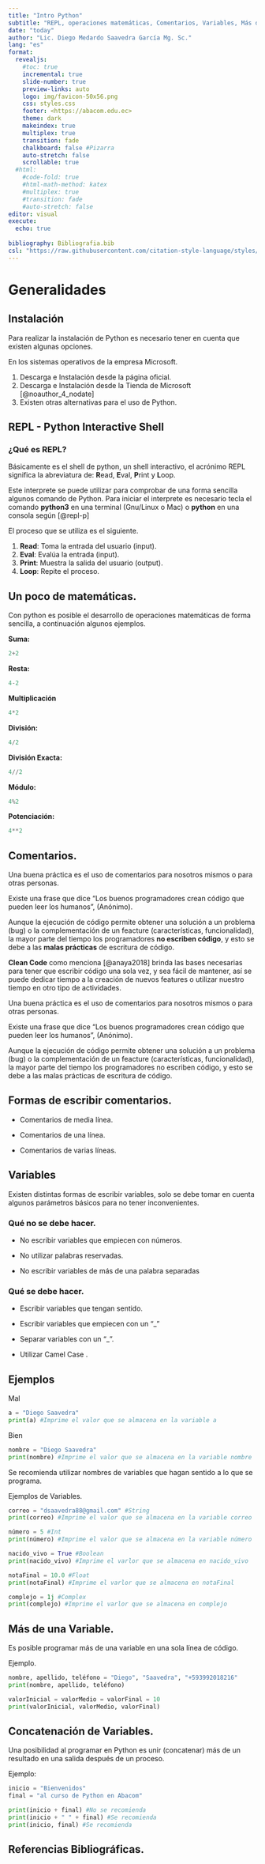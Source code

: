 ```yaml
---
title: "Intro Python"
subtitle: "REPL, operaciones matemáticas, Comentarios, Variables, Más de una Variable, Concatenación"
date: "today"
author: "Lic. Diego Medardo Saavedra García Mg. Sc."
lang: "es"
format:
  revealjs:
    #toc: true
    incremental: true
    slide-number: true
    preview-links: auto
    logo: img/favicon-50x56.png
    css: styles.css
    footer: <https://abacom.edu.ec>
    theme: dark
    makeindex: true
    multiplex: true
    transition: fade
    chalkboard: false #Pizarra
    auto-stretch: false
    scrollable: true
  #html: 
    #code-fold: true
    #html-math-method: katex
    #multiplex: true
    #transition: fade
    #auto-stretch: false
editor: visual
execute: 
  echo: true
    
bibliography: Bibliografia.bib
csl: "https://raw.githubusercontent.com/citation-style-language/styles/master/apa.csl"
---
```


# Generalidades

## Instalación

Para realizar la instalación de Python es necesario tener en cuenta que existen algunas opciones.

En los sistemas operativos de la empresa Microsoft.

1.  Descarga e Instalación desde la página oficial.
2.  Descarga e Instalación desde la Tienda de Microsoft [@noauthor_4_nodate]
3.  Existen otras alternativas para el uso de Python.

## REPL - Python Interactive Shell

### ¿Qué es REPL?

Básicamente es el shell de python, un shell interactivo, el acrónimo REPL significa la abreviatura de: **R**ead, **E**val, **P**rint y **L**oop.

Este interprete se puede utilizar para comprobar de una forma sencilla algunos comando de Python. Para iniciar el interprete es necesario tecla el comando **python3** en una terminal (Gnu/Linux o Mac) o **python** en una consola según [@repl-p]

El proceso que se utiliza es el siguiente.

1.  **Read**: Toma la entrada del usuario (input).
2.  **Eval**: Evalúa la entrada (input).
3.  **Print**: Muestra la salida del usuario (output).
4.  **Loop**: Repite el proceso.

## Un poco de matemáticas.

Con python es posible el desarrollo de operaciones matemáticas de forma sencilla, a continuación algunos ejemplos.

**Suma:**

```python
2+2
```

**Resta:**

```python
4-2
```

**Multiplicación**

```python
4*2
```

**División:**

```python
4/2
```

**División Exacta:**

```python
4//2
```

**Módulo:**

```python
4%2
```

**Potenciación:**

```python
4**2
```

## Comentarios.

Una buena práctica es el uso de comentarios para nosotros mismos o para otras personas.

Existe una frase que dice "Los buenos programadores crean código que pueden leer los humanos", (Anónimo).

Aunque la ejecución de código permite obtener una solución a un problema (bug) o la complementación de un feacture (características, funcionalidad), la mayor parte del tiempo los programadores **no escriben código**, y esto se debe a las **malas prácticas** de escritura de código.

**Clean Code** como menciona [@anaya2018] brinda las bases necesarias para tener que escribir código una sola vez, y sea fácil de mantener, así se puede dedicar tiempo a la creación de nuevos features o utilizar nuestro tiempo en otro tipo de actividades.

Una buena práctica es el uso de comentarios para nosotros mismos o para otras personas.

Existe una frase que dice "Los buenos programadores crean código que pueden leer los humanos", (Anónimo).

Aunque la ejecución de código permite obtener una solución a un problema (bug) o la complementación de un feacture (características, funcionalidad), la mayor parte del tiempo los programadores no escriben código, y esto se debe a las malas prácticas de escritura de código.

## Formas de escribir comentarios.

-   Comentarios de media línea.

-   Comentarios de una línea.

-   Comentarios de varias líneas.

## Variables

Existen distintas formas de escribir variables, solo se debe tomar en cuenta algunos parámetros básicos para no tener inconvenientes.

### Qué **no** se debe hacer.

-   No escribir variables que empiecen con números.

-   No utilizar palabras reservadas.

-   No escribir variables de más de una palabra separadas

### Qué se debe hacer.

-   Escribir variables que tengan sentido.

-   Escribir variables que empiecen con un "\_"

-   Separar variables con un "\_".

-   Utilizar Camel Case .

## Ejemplos

Mal

```python
a = "Diego Saavedra"
print(a) #Imprime el valor que se almacena en la variable a
```

Bien

```python
nombre = "Diego Saavedra" 
print(nombre) #Imprime el valor que se almacena en la variable nombre
```

Se recomienda utilizar nombres de variables que hagan sentido a lo que se programa.

Ejemplos de Variables.

```python
correo = "dsaavedra88@gmail.com" #String
print(correo) #Imprime el valor que se almacena en la variable correo

número = 5 #Int
print(número) #Imprime el valor que se almacena en la variable número

nacido_vivo = True #Boolean
print(nacido_vivo) #Imprime el varlor que se almacena en nacido_vivo

notaFinal = 10.0 #Float
print(notaFinal) #Imprime el varlor que se almacena en notaFinal

complejo = 1j #Complex
print(complejo) #Imprime el varlor que se almacena en complejo
```

## Más de una Variable.

Es posible programar más de una variable en una sola línea de código.

Ejemplo.

```python
nombre, apellido, teléfono = "Diego", "Saavedra", "+593992018216"
print(nombre, apellido, teléfono)

valorInicial = valorMedio = valorFinal = 10
print(valorInicial, valorMedio, valorFinal)
```

## Concatenación de Variables.

Una posibilidad al programar en Python es unir (concatenar) más de un resultado en una salida después de un proceso.

Ejemplo:

```python
inicio = "Bienvenidos"
final = "al curso de Python en Abacom"

print(inicio + final) #No se recomienda
print(inicio + " " + final) #Se recomienda
print(inicio, final) #Se recomienda
```

## Referencias Bibliográficas.
